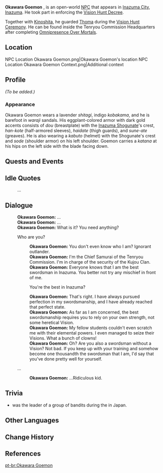 {{Meta
<!-- REMOVE THIS TEMPLATE AFTER ADDING MISSING INFO -->
|missing_NPC_profile  = yes
}}
{{Character Infobox
|type             = Open-World NPC
|image            = NPC Okawara Goemon.png
|region           = Inazuma
|location         = Inazuma
|affiliation      = Tenryou Commission
|title            = Yoriki
|voiceEN          = [[imdb:nm8517409|Kevin Andrew Rivera]]<ref name="Kevin Andrew Rivera 1">Twitter: [https://twitter.com/KevinARiveraVO/status/1417956921403838465 EN VA Self Announcement] ([https://web.archive.org/web/20210721211746/https://twitter.com/KevinARiveraVO/status/1417956921403838465 Archived])</ref>
}}
'''Okawara Goemon''' {{Lang|ja=大河原五右衛門|ja_rm=Ookawara Goemon}}, is an open-world [[NPC]] that appears in [[Inazuma City]], [[Inazuma]]. He took part in enforcing the [[Vision Hunt Decree]].

Together with [[Kinoshita]], he guarded [[Thoma]] during the [[Vision Hunt Ceremony]]. He can be found inside the Tenryou Commission Headquarters after completing [[Omnipresence Over Mortals]].

==Location==
<gallery>
NPC Location Okawara Goemon.png|Okawara Goemon's location
NPC Location Okawara Goemon Context.png|Additional context
</gallery>

==Profile==
<!-- detailed story/lore information goes here -->
''(To be added.)''

===Appearance===
Okawara Goemon wears a  lavender ''shitagi'', indigo ''kobakama'', and he is barefoot in ''waraji'' sandals. His eggplant-colored armor with dark gold accents consists of ''dou'' (breastplate) with the [[Inazuma Shogunate]]'s crest, ''han-kote'' (half-armored sleeves), ''haidate'' (thigh guards), and ''sune-ate'' (greaves). He is also wearing a ''kabuto'' (helmet) with the Shogunate's crest and ''sode'' (shoulder armor) on his left shoulder. Goemon carries a ''katana'' at his hips on the left side with the blade facing down.

==Quests and Events==
{{Quests and Events}}

==Idle Quotes==
{{Dialogue Start}}
: {{DIcon|Idle}} ...
{{Dialogue End}}

==Dialogue==
{{Dialogue Start}}
:'''Okawara Goemon:''' ...
:'''Okawara Goemon:''' ...
:'''Okawara Goemon:''' What is it? You need anything?
:{{DIcon}} Who are you?
::'''Okawara Goemon:''' You don't even know who I am? Ignorant outlander.
::'''Okawara Goemon:''' I'm the Chief Samurai of the Tenryou Commission. I'm in charge of the security of the Kujou Clan.
::'''Okawara Goemon:''' Everyone knows that I am the best swordsman in Inazuma. You better not try any mischief in front of me.
::{{DIcon}} You're the best in Inazuma?
::'''Okawara Goemon:''' That's right. I have always pursued perfection in my swordsmanship, and I have already reached that perfect state.
::'''Okawara Goemon:''' As far as I am concerned, the best swordsmanship requires you to rely on your own strength, not some heretical Vision.
::'''Okawara Goemon:''' My fellow students couldn't even scratch me with their elemental powers. I even managed to seize their Visions. What a bunch of clowns!
::'''Okawara Goemon:''' Oh? Are you also a swordsman without a Vision? Not bad. If you keep up with your training and somehow become one thousandth the swordsman that I am, I'd say that you've done pretty well for yourself.
:{{DIcon}} ...
::'''Okawara Goemon:''' ...Ridiculous kid.
{{Dialogue End}}

==Trivia==

* {{Lang|{{w|Ishikawa Goemon}}|ja=石川 五右衛門|ja_rm=Ishikawa Goemon}} was the leader of a group of bandits during the {{W|Azuchi–Momoyama period|Azuchi-Momoyama period}} in Japan.

==Other Languages==
{{Other Languages
|default_hidden = 1
|en      = Okawara Goemon
|zhs     = 大河原五右卫门
|zhs_rm  = Dàhéyuán Wǔyòuwèimén
|zht     = 大河原五右衛門
|zht_rm  = Dàhéyuán Wǔyòuwèimén
|ja      = 大河原五右衛門
|ja_rm   = Ookawara Goemon
|ko      = 오오카와라 고에몬
|ko_rm   = Ookawara Goemon
|es      = Okawara Goemon
|fr      = Okawara Goemon
|ru      = Окавара Гоэмон
|th      = Okawara Goemon
|vi      = Okawara Goemon
|de      = Okawara Goemon
|id      = Okawara Goemon
|pt      = Okawara Goemon
|tr      = Okawara Goemon
|it      = Okawara Goemon
}}

==Change History==
{{Change History|2.0}}

==References==
{{Reflist}}

[[pt-br:Okawara Goemon]]